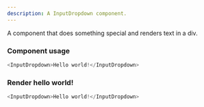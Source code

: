 ```yaml
---
description: A InputDropdown component.
---
```



A component that does something special and renders text in a div.

### Component usage
```js
<InputDropdown>Hello world!</InputDropdown>
```

### Render hello world!

```js live
<InputDropdown>Hello world!</InputDropdown>
```
